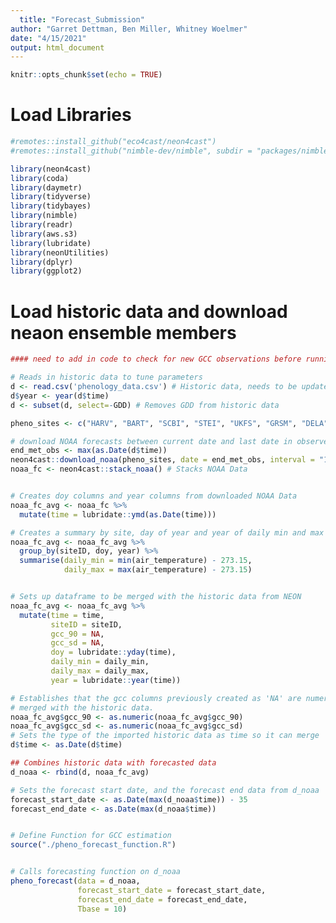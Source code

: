 ```yaml
---
  title: "Forecast_Submission"
author: "Garret Dettman, Ben Miller, Whitney Woelmer"
date: "4/15/2021"
output: html_document
---
```

  
  ```r
knitr::opts_chunk$set(echo = TRUE)
```

# Load Libraries
```r
#remotes::install_github("eco4cast/neon4cast")
#remotes::install_github("nimble-dev/nimble", subdir = "packages/nimble")

library(neon4cast)
library(coda)
library(daymetr)
library(tidyverse)
library(tidybayes)
library(nimble)
library(readr)
library(aws.s3)
library(lubridate)
library(neonUtilities)
library(dplyr)
library(ggplot2)
```



# Load historic data and download neaon ensemble members
```r
#### need to add in code to check for new GCC observations before running the function

# Reads in historic data to tune parameters
d <- read.csv('phenology_data.csv') # Historic data, needs to be updated occasionaly form NEON
d$year <- year(d$time)
d <- subset(d, select=-GDD) # Removes GDD from historic data

pheno_sites <- c("HARV", "BART", "SCBI", "STEI", "UKFS", "GRSM", "DELA", "CLBJ")

# download NOAA forecasts between current date and last date in observed NEON met data
end_met_obs <- max(as.Date(d$time))
neon4cast::download_noaa(pheno_sites, date = end_met_obs, interval = "1hr") # Downloads NOAA Data for 35 days into the future from today
noaa_fc <- neon4cast::stack_noaa() # Stacks NOAA Data


# Creates doy columns and year columns from downloaded NOAA Data
noaa_fc_avg <- noaa_fc %>%
  mutate(time = lubridate::ymd(as.Date(time)))

# Creates a summary by site, day of year and year of daily min and max temperature
noaa_fc_avg <- noaa_fc_avg %>%
  group_by(siteID, doy, year) %>%
  summarise(daily_min = min(air_temperature) - 273.15,
            daily_max = max(air_temperature) - 273.15)


# Sets up dataframe to be merged with the historic data from NEON
noaa_fc_avg <- noaa_fc_avg %>%
  mutate(time = time,
         siteID = siteID,
         gcc_90 = NA,
         gcc_sd = NA,
         doy = lubridate::yday(time),
         daily_min = daily_min,
         daily_max = daily_max,
         year = lubridate::year(time))

# Establishes that the gcc columns previously created as 'NA' are numeric so they can be
# merged with the historic data.
noaa_fc_avg$gcc_90 <- as.numeric(noaa_fc_avg$gcc_90)
noaa_fc_avg$gcc_sd <- as.numeric(noaa_fc_avg$gcc_sd)
# Sets the type of the imported historic data as time so it can merge
d$time <- as.Date(d$time)

## Combines historic data with forecasted data
d_noaa <- rbind(d, noaa_fc_avg)
```


```r
# Sets the forecast start date, and the forecast end data from d_noaa
forecast_start_date <- as.Date(max(d_noaa$time)) - 35
forecast_end_date <- as.Date(max(d_noaa$time))


# Define Function for GCC estimation
source("./pheno_forecast_function.R")


# Calls forecasting function on d_noaa
pheno_forecast(data = d_noaa,
               forecast_start_date = forecast_start_date,
               forecast_end_date = forecast_end_date,
               Tbase = 10)
```
